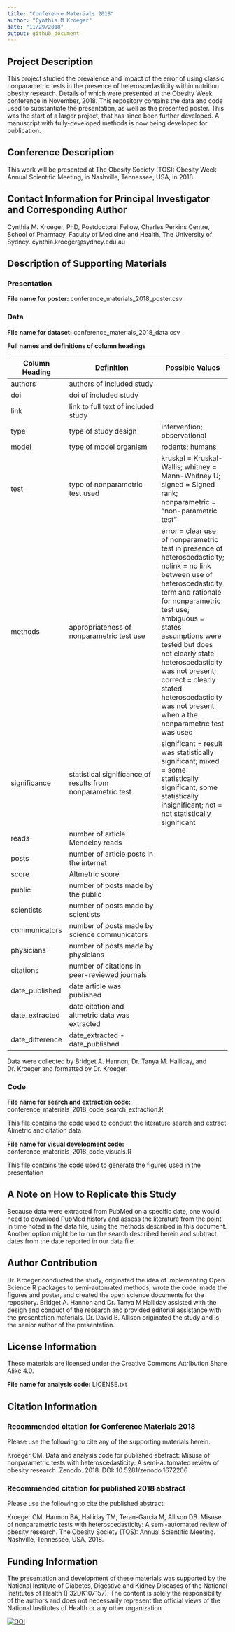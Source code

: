 ```yaml
---
title: "Conference Materials 2018"
author: "Cynthia M Kroeger"
date: "11/29/2018"
output: github_document
---
```

## Project Description 

This project studied the prevalence and impact of the error of using classic nonparametric tests in the presence of heteroscedasticity within nutrition obesity research. Details of which were presented at the Obesity Week conference in November, 2018. This repository contains the data and code used to substantiate the presentation, as well as the presented poster. This was the start of a larger project, that has since been further developed. A manuscript with fully-developed methods is now being developed for publication. 


## Conference Description 

This work will be presented at The Obesity Society (TOS): Obesity Week Annual Scientific Meeting, in Nashville, Tennessee, USA, in 2018. 


## Contact Information for Principal Investigator and Corresponding Author

Cynthia M. Kroeger, PhD, Postdoctoral Fellow, Charles Perkins Centre, School of Pharmacy, Faculty of Medicine and Health, The University of Sydney. cynthia.kroeger@sydney.edu.au 


## Description of Supporting Materials 

### Presentation

__File name for poster:__ conference_materials_2018_poster.csv


### Data

__File name for dataset:__ conference_materials_2018_data.csv


__Full names and definitions of column headings__

Column Heading      | Definition                            | Possible Values 
------------------- | ------------------------------------- | ----------------------
authors             | authors of included study             | 
doi                 | doi of included study                 | 
link                | link to full text of included study   | 
type                | type of study design                  | intervention; observational
model               | type of model organism                | rodents; humans
test                | type of nonparametric test used       | kruskal = Kruskal-Wallis; whitney = Mann-Whitney U; signed = Signed rank; nonparametric = "non-parametric test"
methods             | appropriateness of nonparametric test use | error = clear use of nonparametric test in presence of heteroscedasticity; nolink = no link between use of heteroscedasticity term and rationale for nonparametric test use; ambiguous = states assumptions were tested but does not clearly state heteroscedasticity was not present; correct = clearly stated heteroscedasticity was not present when a the nonparametric test was used
significance        | statistical significance of results from nonparametric test | significant = result was statistically significant; mixed = some statistically significant, some statistically insignificant; not = not statistically significant
reads               | number of article Mendeley reads        |
posts               | number of article posts in the internet |
score               | Altmetric score                         |
public              | number of posts made by the public      |
scientists          | number of posts made by scientists      |
communicators       | number of posts made by science communicators |
physicians          | number of posts made by physicians      | 
citations           | number of citations in peer-reviewed journals |
date_published      | date article was published              | 
date_extracted      | date citation and altmetric data was extracted |
date_difference     | date_extracted - date_published         | 


Data were collected by Bridget A. Hannon, Dr. Tanya M. Halliday, and Dr. Kroeger and formatted by Dr. Kroeger. 


### Code

__File name for search and extraction code:__ conference_materials_2018_code_search_extraction.R

This file contains the code used to conduct the literature search and extract Almetric and citation data 


__File name for visual development code:__ conference_materials_2018_code_visuals.R

This file contains the code used to generate the figures used in the presentation 


## A Note on How to Replicate this Study 

Because data were extracted from PubMed on a specific date, one would need to download PubMed history and assess the literature from the point in time noted in the data file, using the methods described in this document. Another option might be to run the search described herein and subtract dates from the date reported in our data file. 


## Author Contribution 

Dr. Kroeger conducted the study, originated the idea of implementing Open Science R packages to semi-automated methods, wrote the code, made the figures and poster, and created the open science documents for the repository. Bridget A. Hannon and Dr. Tanya M Halliday assisted with the design and conduct of the research and provided editorial assistance with the presentation materials. Dr. David B. Allison originated the study and is the senior author of the presentation.


## License Information 

These materials are licensed under the Creative Commons Attribution Share Alike 4.0.

__File name for analysis code:__ LICENSE.txt


## Citation Information

### Recommended citation for Conference Materials 2018

Please use the following to cite any of the supporting materials herein: 

Kroeger CM. Data and analysis code for published abstract: Misuse of nonparametric tests with heteroscedasticity: A semi-automated review of obesity research. Zenodo. 2018. DOI: 10.5281/zenodo.1672206 


### Recommended citation for published 2018 abstract 

Please use the following to cite the published abstract: 

Kroeger CM, Hannon BA, Halliday TM, Teran-Garcia M, Allison DB. Misuse of nonparametric tests with heteroscedasticity: A semi-automated review of obesity research. The Obesity Society (TOS): Annual Scientific Meeting. Nashville, Tennessee, USA, 2018.


## Funding Information

The presentation and development of these materials was supported by the National Institute of Diabetes, Digestive and Kidney Diseases of the National Institutes of Health (F32DK107157). The content is solely the responsibility of the authors and does not necessarily represent the official views of the National Institutes of Health or any other organization. 

[![DOI](https://zenodo.org/badge/156651162.svg)](https://zenodo.org/badge/latestdoi/156651162)
